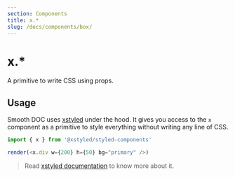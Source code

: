 ```yaml
---
section: Components
title: x.*
slug: /docs/components/box/
---
```



# x.\*

A primitive to write CSS using props.

<carbon-ad />

## Usage

Smooth DOC uses [xstyled](https://xstyled.dev/) under the hood. It gives you access to the `x` component as a primitive to style everything without writing any line of CSS.

```js noInline
import { x } from '@xstyled/styled-components'

render(<x.div w={200} h={50} bg="primary" />)
```

> Read [xstyled documentation](https://xstyled.dev/docs/) to know more about it.
